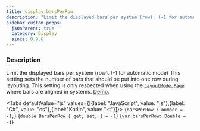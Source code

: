 ```yaml
---
title: display.barsPerRow
description: "Limit the displayed bars per system (row). (-1 for automatic mode)"
sidebar_custom_props:
  jsOnParent: true
  category: Display
  since: 0.9.6
---
```




<SettingsHeader />

### Description
Limit the displayed bars per system (row). (-1 for automatic mode) This setting sets the number of bars that should be put into one row during layouting. This setting is only respected
when using the [`LayoutMode.Page`](/docs/reference/types/layoutmode/#page) where bars are aligned in systems. [Demo](/docs/showcase/layouts#page-layout-5-bars-per-row).

<Tabs defaultValue="js" values={[{label: "JavaScript", value: "js"},{label: "C#", value: "cs"},{label:"Kotlin", value: "kt"}]}>
<TabItem value="js">
<CodeBlock language="ts">{`barsPerRow : number = -1;`}</CodeBlock>
</TabItem>
<TabItem value="cs">
<CodeBlock language="csharp">{`double BarsPerRow { get; set; } = -1`}</CodeBlock>
</TabItem>
<TabItem value="kt">
<CodeBlock language="kotlin">{`var barsPerRow: Double = -1`}</CodeBlock>
</TabItem>
</Tabs>

